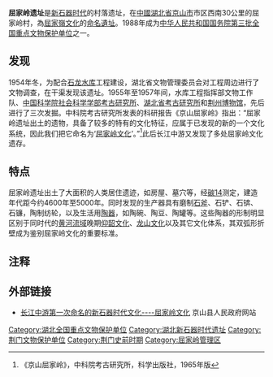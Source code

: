 {{文物保护单位
| 级别 = 全国
| 名称 = 屈家岭遗址
| 编号 = 3-194
| 分类 = 古遗址
| 时代 = [[新石器时代|新石器时代]]
| 所在 = [[湖北省|湖北省]][[京山市|京山市]]
| 登录 = 1988年
| Cat = 湖北全国重点文物保护单位
}}

'''屈家岭遗址'''是[[新石器时代|新石器时代]]的村落遗址，在[[中國|中國]][[湖北省|湖北省]][[京山市|京山市]]市区西南30公里的屈家岭村，為[[屈家嶺文化|屈家嶺文化]]的[[命名遺址|命名遺址]]。1988年成为[[中华人民共和国|中华人民共和国]][[中华人民共和国国务院|国务院]][[第三批全国重点文物保护单位|第三批全国重点文物保护单位]]之一。

==发现==
1954年冬，为配合[[石龙水库|石龙水库]]工程建设，湖北省文物管理委员会对工程周边进行了文物调查，在干渠发现该遗址。1955年至1957年间，水库工程指挥部文物工作队、[[中国社会科学院|中国科学院社会科学学部]][[考古研究所|考古研究所]]、[[湖北省考古研究所|湖北省考古研究所]]和[[荆州博物馆|荆州博物馆]]，先后进行了三次发掘。中科院考古研究所发表的科研报告《京山屈家岭》指出：“屈家岭遗址出土的遗物，具备了较多的特有的文化特征，应属于已发现的新的一个文化系统，因此我们把它命名为‘[[屈家岭文化|屈家岭文化]]’。”<ref>《京山屈家岭》，中科院考古研究所，科学出版社，1965年版</ref>此后长江中游又发现了多处屈家岭文化遗存。

==特点==
屈家岭遗址出土了大面积的人类居住遗迹，如房屋、墓穴等，经[[碳14|碳14]]测定，建造年代距今约4600年至5000年。同时发现的生产器具有磨制[[石斧|石斧]]、石铲、石锛、石镰，陶制纺轮，以及生活用[[陶器|陶器]]，如陶碗、陶豆、陶罐等。这些陶器的形制明显区别于同时代的[[黄河流域|黄河流域]]晚期[[仰韶文化|仰韶文化]]、[[龙山文化|龙山文化]]以及其它文化体系，其双弧形折壁成为鉴别屈家岭文化的重要标准。

==注释==
{{reflist}}

==外部链接==
*[http://www.jingshan.gov.cn/article/show.php?itemid=3708 长江中游第一次命名的新石器时代文化----屈家岭文化]{{dead link|date=2017年12月 |bot=InternetArchiveBot |fix-attempted=yes }} 京山县人民政府网站

{{湖北全国重点文物保护单位}}
{{中华人民共和国国家考古遗址公园}}
[[Category:湖北全国重点文物保护单位|Category:湖北全国重点文物保护单位]]
[[Category:湖北新石器时代遗址|Category:湖北新石器时代遗址]]
[[Category:荆门文物保护单位|Category:荆门文物保护单位]]
[[Category:荆门史前时期|Category:荆门史前时期]]
[[Category:屈家岭管理区|Category:屈家岭管理区]]
